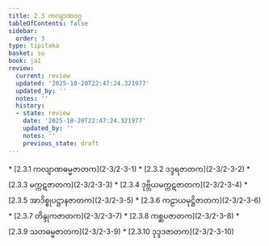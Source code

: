 ```yaml
---
title: 2.3 ကလျာဏဝဂ္ဂ
tableOfContents: false
sidebar:
  order: 3
type: tipitaka
basket: su
book: ja1
review:
  current: review
  updated: '2025-10-20T22:47:24.321977'
  updated_by: ''
  notes: ''
  history:
  - state: review
    date: '2025-10-20T22:47:24.321977'
    updated_by: ''
    notes: ''
    previous_state: draft
---
```



<DynamicBreadcrumb />


<ReviewStatus review={frontmatter.review} showDetails={true} />

<HypothesisAnnotation frontmatter={frontmatter} />



<TableOfContents book="ja1" section="2.3">
* [2.3.1 ကလျာဏဓမ္မဇာတက](2-3/2-3-1)
* [2.3.2 ဒဒ္ဒရဇာတက](2-3/2-3-2)
* [2.3.3 မက္ကဋဇာတက](2-3/2-3-3)
* [2.3.4 ဒုဗ္ဘိယမက္ကဋဇာတက](2-3/2-3-4)
* [2.3.5 အာဒိစ္စုပဋ္ဌာနဇာတက](2-3/2-3-5)
* [2.3.6 ကဠာယမုဋ္ဌိဇာတက](2-3/2-3-6)
* [2.3.7 တိန္ဒုကဇာတက](2-3/2-3-7)
* [2.3.8 ကစ္ဆပဇာတက](2-3/2-3-8)
* [2.3.9 သတဓမ္မဇာတက](2-3/2-3-9)
* [2.3.10 ဒုဒ္ဒဒဇာတက](2-3/2-3-10)
</TableOfContents>